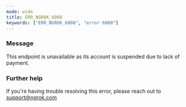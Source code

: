 ```yaml
---
mode: wide
title: ERR_NGROK_6008
keywords: ["ERR_NGROK_6008", "error 6008"]
---
```



### Message

This endpoint is unavailable as its account is suspended due to lack of payment.

<ErrorDetails />

### Further help

If you're having trouble resolving this error, please reach out to [support@ngrok.com](mailto:support@ngrok.com?subject=Help%20with%20ERR_NGROK_6008)
